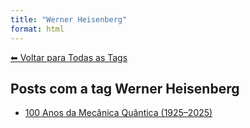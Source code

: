 ```yaml
---
title: "Werner Heisenberg"
format: html
---
```


[⬅ Voltar para Todas as Tags](../tags.qmd)

## Posts com a tag **Werner Heisenberg**

- [100 Anos da Mecânica Quântica (1925–2025)](/posts/fisica/100-anos-mecanica-quantica.html)
